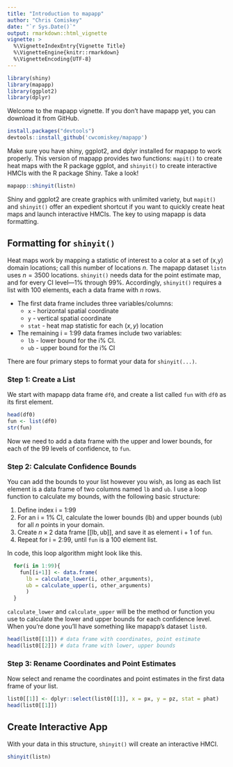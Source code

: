 ```yaml
---
title: "Introduction to mapapp"
author: "Chris Comiskey"
date: "`r Sys.Date()`"
output: rmarkdown::html_vignette
vignette: >
  %\VignetteIndexEntry{Vignette Title}
  %\VignetteEngine{knitr::rmarkdown}
  %\VignetteEncoding{UTF-8}
---
```


```r
library(shiny)
library(mapapp)
library(ggplot2)
library(dplyr)
```

Welcome to the mapapp vignette. If you don't have mapapp yet, you can download it from GitHub.

```r
install.packages("devtools")
devtools::install_github('cwcomiskey/mapapp')
```

Make sure you have shiny, ggplot2, and dplyr installed for mapapp to work properly. This version of mapapp provides two functions: `mapit()` to create heat maps with the R package ggplot, and `shinyit()` to create interactive HMCIs with the R package Shiny. Take a look!

```r
mapapp::shinyit(listn)
```

Shiny and ggplot2 are create graphics with unlimited variety, but `mapit()` and `shinyit()` offer an expedient shortcut if you want to quickly create heat maps and launch interactive HMCIs. The key to using mapapp is data formatting. 

## Formatting for `shinyit()`

Heat maps work by mapping a statistic of interest to a color at a set of (x,y) domain locations; call this number of locations $n$. The mapapp dataset `listn` uses $n = 3500$ locations. `shinyit()` needs data for the point estimate map, and for every CI level---1\% through 99\%. Accordingly, `shinyit()` requires a list with 100 elements, each a data frame with $n$ rows. 

* The first data frame includes three variables/columns:
    + `x` - horizontal spatial coordinate
    + `y` - vertical spatial coordinate
    + `stat` - heat map statistic for each $(x,y)$ location
* The remaining i = 1:99 data frames include two variables: 
    + `lb` - lower bound for the i$\%$ CI.
    + `ub` - upper bound for the i$\%$ CI

There are four primary steps to format your data for `shinyit(...)`.

### Step 1: Create a List

We start with mapapp data frame `df0`, and create a list called `fun` with `df0` as its first element.

```r
head(df0)
fun <- list(df0)
str(fun)
```

Now we need to add a data frame with the upper and lower bounds, for each of the 99 levels of confidence, to `fun`. 

### Step 2: Calculate Confidence Bounds

You can add the bounds to your list however you wish, as long as each list element is a data frame of two columns named `lb` and `ub`. I use a loop function to calculate my bounds, with the following basic structure:

1. Define index i = 1:99
2. For an i = 1\% CI, calculate the lower bounds (lb) and upper bounds (ub) for all $n$ points in your domain. 
3. Create $n \times 2$ data frame $[[\text{lb}, \text{ub}]]$, and save it as element i + 1 of `fun`. 
4. Repeat for i = 2:99, until `fun` is a 100 element list.

In code, this loop algorithm might look like this.

```r
  for(i in 1:99){
    fun[[i+1]] <- data.frame(
      lb = calculate_lower(i, other_arguments), 
      ub = calculate_upper(i, other_arguments)
      )
  }
```

`calculate_lower` and `calculate_upper` will be the method or function you use to calculate the lower and upper bounds for each confidence level. When you're done you'll have something like mapapp's dataset `list0`. 

```r
head(list0[[1]]) # data frame with coordinates, point estimate
head(list0[[2]]) # data frame with lower, upper bounds
```

### Step 3: Rename Coordinates and Point Estimates

Now select and rename the coordinates and point estimates in the first data frame of your list.

```r
list0[[1]] <- dplyr::select(list0[[1]], x = px, y = pz, stat = phat)
head(list0[[1]]) 
```

## Create Interactive App

With your data in this structure, `shinyit()` will create an interactive HMCI.

```r
shinyit(listn)
```
